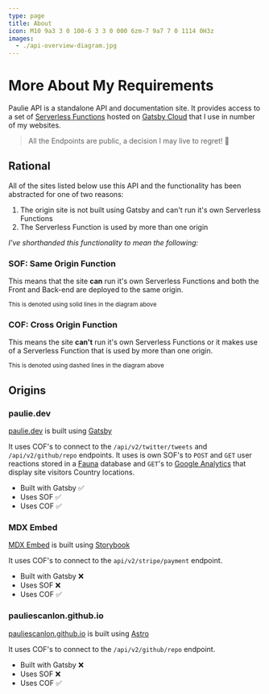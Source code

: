 ```yaml
---
type: page
title: About
icon: M10 9a3 3 0 100-6 3 3 0 000 6zm-7 9a7 7 0 1114 0H3z
images:
  - ./api-overview-diagram.jpg
---
```



# More About My Requirements

Paulie API is a standalone API and documentation site. It provides access to a set of
[Serverless Functions](https://www.gatsbyjs.com/docs/reference/functions/) hosted on
[Gatsby Cloud](https://www.gatsbyjs.com/products/cloud/) that I use in number of my websites.

> All the Endpoints are public, a decision I may live to regret! 😬

## Rational

All of the sites listed below use this API and the functionality has been abstracted for one of two reasons:

1. The origin site is not built using Gatsby and can't run it's own Serverless Functions
2. The Serverless Function is used by more than one origin

_I've shorthanded this functionality to mean the following:_

<GatsbyImage image={getImage(props.images[0])} alt="API overview diagram" />

### SOF: Same Origin Function

This means that the site **can** run it's own Serverless Functions and both the Front and Back-end are deployed to the
same origin.

<small>This is denoted using solid lines in the diagram above</small>

### COF: Cross Origin Function

This means the site **can't** run it's own Serverless Functions or it makes use of a Serverless Function that is used by
more than one origin.

<small>This is denoted using dashed lines in the diagram above</small>

## Origins

### paulie.dev

[paulie.dev](https://paulie.dev) is built using [Gatsby](https://www.gatsbyjs.com)

It uses COF's to connect to the `/api/v2/twitter/tweets` and `/api/v2/github/repo` endpoints. It uses is own SOF's to
`POST` and `GET` user reactions stored in a [Fauna](https://fauna.com/) database and `GET`'s to
[Google Analytics](https://developers.google.com/analytics/devguides/reporting/data/v1?hl=en) that display site visitors
Country locations.

- Built with Gatsby ✅
- Uses SOF ✅
- Uses COF ✅

### MDX Embed

[MDX Embed](https://mdx-embed.com) is built using [Storybook](https://storybook.js.org)

It uses COF's to connect to the `api/v2/stripe/payment` endpoint.

- Built with Gatsby ❌
- Uses SOF ❌
- Uses COF ✅

### pauliescanlon.github.io

[pauliescanlon.github.io](https://pauliescanlon.github.io) is built using [Astro](https://astro.build/)

It uses COF's to connect to the `/api/v2/github/repo` endpoint.

- Built with Gatsby ❌
- Uses SOF ❌
- Uses COF ✅
